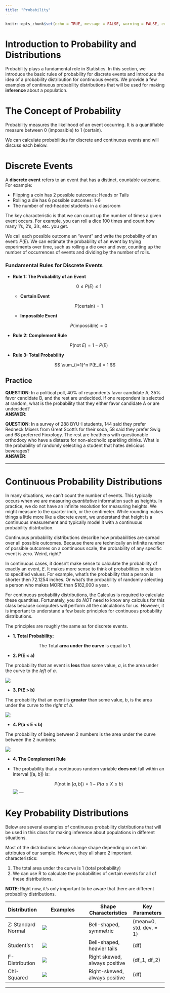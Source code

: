 ```yaml
---
title: "Probability"
---
```

```r
knitr::opts_chunk$set(echo = TRUE, message = FALSE, warning = FALSE, error = TRUE)
```

# Introduction to Probability and Distributions

Probability plays a fundamental role in Statistics.  In this section, we introduce the basic rules of probability for discrete events and introduce the idea of a probability distribution for continuous events.  We provide a few examples of continuous probability distributions that will be used for making **inference** about a population.  


# The Concept of Probability

Probability measures the likelihood of an event occurring.  It is a quantifiable measure between 0 (impossible) to 1 (certain).  

We can calculate probabilities for discrete and continuous events and will discuss each below.  


# Discrete Events

A **discrete event** refers to an event that has a distinct, countable outcome.  For example:  

  * Flipping a coin has 2 possible outcomes:  Heads or Tails
  * Rolling a die has 6 possible outcomes: 1-6
  * The number of red-headed students in a classroom

The key characteristic is that we can count up the number of times a given event occurs.  For example, you can roll a dice 100 times and count how many 1's, 2's, 3's, etc. you get.  

We call each possible outcome an "event" and write the probability of an event:  $P(E)$.  We can estimate the probability of an event by trying experiments over time, such as rolling a die over and over, counting up the number of occurrences of events and dividing by the number of rolls.  

### Fundamental Rules for Discrete Events

- **Rule 1: The Probability of an Event**
  
  $$
  0 \leq P(E) \leq 1
  $$
  - **Certain Event**
  
  $$
  P(\text{certain}) = 1
  $$
  
  - **Impossible Event**
  
  $$
  P(\text{impossible}) = 0
  $$
  
- **Rule 2: Complement Rule**
  
  $$
  P(\text{not } E) = 1 - P(E)
  $$
- **Rule 3: Total Probability**
  
$$
\sum_{i=1}^n P(E_i) = 1
$$

## Practice

__QUESTION__:  In a political poll, 40% of respondents favor candidate A, 35% favor candidate B, and the rest are undecided. If one respondent is selected at random, what is the probability that they either favor candidate A or are undecided?  
__ANSWER__:  

__QUESTION__:  In a survey of 288 BYU-I students, 144 said they prefer Redneck Mixers from Great Scott's for their soda, 58 said they prefer Swig and 68 preferred Fixxology.  The rest are heathens with questionable orthodoxy who have a distaste for non-alcoholic sparkling drinks.  What is the probability of randomly selecting a student that hates delicious beverages?  
__ANSWER__:  


---

# Continuous Probability Distributions

In many situations, we can't count the number of events.  This typically occurs when we are measuring *quantitative* information such as heights.  In practice, we do not have an infinite resolution for measuring heights.  We might measure to the quarter inch, or the centimeter.  While rounding makes things a little more like a discrete event, we understand that height is a continuous measurement and typically model it with a continuous probability distribution.  

Continuous probability distributions describe how probabilities are spread over all possible outcomes.  Because there are technically an infinite number of possible outcomes on a continuous scale, the probability of any specific event is zero.  Weird, right?   

In continuous cases, it doesn't make sense to calculate the probability of exactly an event, $E$.  It makes more sense to think of probabilities in relation to specified values.  For example, what's the probability that a person is shorter then 72.1254 inches.  Or what's the probability of randomly selecting a person who makes MORE than \$182,000 a year.  

For continuous probability distributions, the Calculus is required to calculate these quantities.  Fortunately, you do *NOT* need to know any calculus for this class because computers will perform all the calculations for us.  However, it is important to understand a few basic principles for continuous probability distributions.  

The principles are roughly the same as for discrete events.  


  - **1. Total Probability:**

$$\text{The Total} \textbf{ area under the curve} \text{ is equal to 1.}$$  

  -  **2. P(E < a)**

The probability that an event is **less** than some value, $a$, is the area under the curve to the *left* of $a$.

![](https://github.com/byuistats/Math221D_Course/raw/main/Images/Prob_Less_Than_Example.png)

  -  **3. P(E > b)**

The probability that an event is **greater** than some value, $b$, is the area under the curve to the *right* of $b$.

![](https://github.com/byuistats/Math221D_Course/raw/main/Images/Prob_Greater_Than_Example.png)

  -  **4. P(a < E < b)**

The probability of being between 2 numbers is the area under the curve between the 2 numbers:

![](https://github.com/byuistats/Math221D_Course/raw/main/Images/Normal_Probability_Example.png)

  - **4. The Complement Rule**
  
- The probability that a continuous random variable **does not** fall within an interval \([a, b]\) is:
  
  $$
  P(\text{not in } [a, b]) = 1 - P(a \leq X \leq b)
  $$
![](https://github.com/byuistats/Math221D_Course/raw/main/Images/Prob_Outside_Range.png)
---

# Key Probability Distributions

Below are several examples of continuous probability distributions that will be used in this class for making inference about populations in different situations.  

Most of the distributions below change shape depending on certain attributes of our sample.  However, they all share 2 important characteristics:  

  1. The total area under the curve is 1 (total probability)
  2. We can use R to calculate the probabilities of certain events for all of these distributions.
  
__NOTE__:  Right now, it's only important to be aware that there are different probability distributions.  


| Distribution     | Examples                                     | Shape Characteristics              | Key Parameters               |
|------------------|----------------------------------------------|-------------------------------------|------------------------------|
| Z: Standard Normal           | ![](https://github.com/byuistats/Math221D_Course/raw/main/Images/Standard_Normal_Distribution_Example.png)     | Bell-shaped, symmetric            | (mean=0, std. dev. = 1)               |
| Student's t      | ![](https://github.com/byuistats/Math221D_Course/raw/main/Images/Students_T_Examples.png)          | Bell-shaped, heavier tails        | \(df\)                      |
| F-Distribution   | ![](https://github.com/byuistats/Math221D_Course/raw/main/Images/F_Dist_Example.png)                   | Right skewed, always positive                   | \(df_1, df_2\)              |
| Chi-Squared      | ![](https://github.com/byuistats/Math221D_Course/raw/main/Images/Chi_Square_Dist_Examples.png)          | Right-skewed, always positive                      | \(df\)                      |

---

